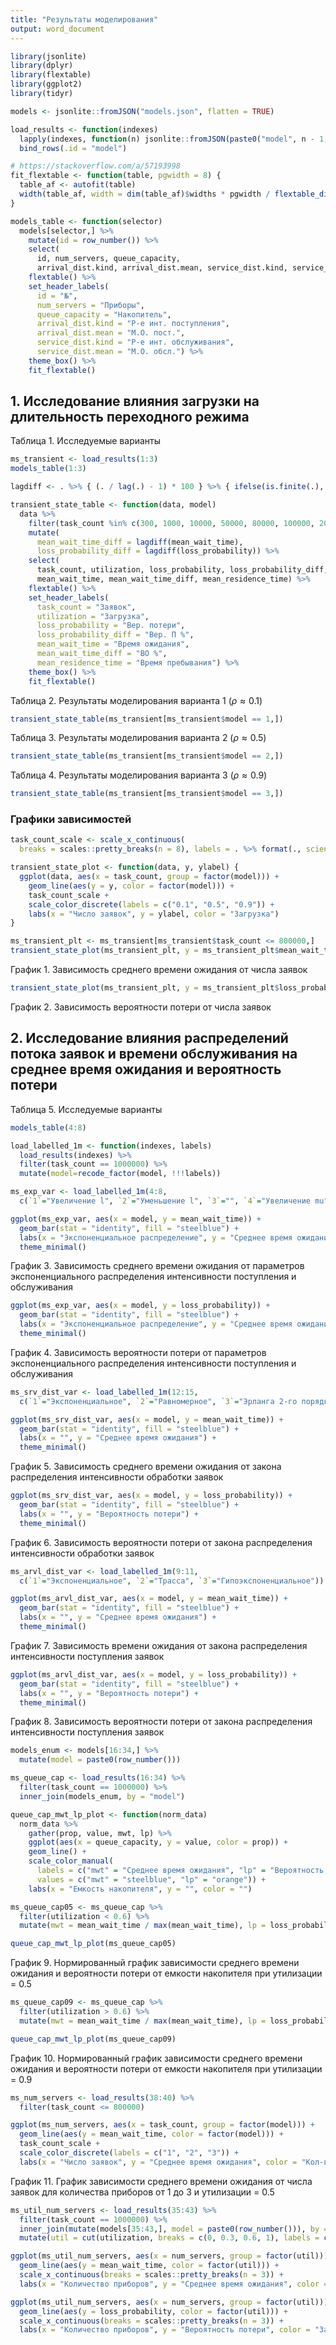 ```yaml
---
title: "Результаты моделирования"
output: word_document
---
```


```r
library(jsonlite)
library(dplyr)
library(flextable)
library(ggplot2)
library(tidyr)

models <- jsonlite::fromJSON("models.json", flatten = TRUE)

load_results <- function(indexes)
  lapply(indexes, function(n) jsonlite::fromJSON(paste0("model", n - 1, ".json"))) %>%
  bind_rows(.id = "model")
```

```r
# https://stackoverflow.com/a/57193998
fit_flextable <- function(table, pgwidth = 8) {
  table_af <- autofit(table)
  width(table_af, width = dim(table_af)$widths * pgwidth / flextable_dim(table_af)$widths)
}

models_table <- function(selector)
  models[selector,] %>%
    mutate(id = row_number()) %>%
    select(
      id, num_servers, queue_capacity,
      arrival_dist.kind, arrival_dist.mean, service_dist.kind, service_dist.mean) %>%
    flextable() %>%
    set_header_labels(
      id = "№",
      num_servers = "Приборы",
      queue_capacity = "Накопитель",
      arrival_dist.kind = "Р-е инт. поступления",
      arrival_dist.mean = "М.О. пост.",
      service_dist.kind = "Р-е инт. обслуживания",
      service_dist.mean = "М.О. обсл.") %>%
    theme_box() %>%
    fit_flextable()
```

## 1. Исследование влияния загрузки на длительность переходного режима

Таблица 1. Исследуемые варианты

```r
ms_transient <- load_results(1:3)
models_table(1:3)
```

```r
lagdiff <- . %>% { (. / lag(.) - 1) * 100 } %>% { ifelse(is.finite(.), round(., digits = 2), 0) }

transient_state_table <- function(data, model)
  data %>%
    filter(task_count %in% c(300, 1000, 10000, 50000, 80000, 100000, 200000, 400000, 600000, 800000, 1000000)) %>%
    mutate(
      mean_wait_time_diff = lagdiff(mean_wait_time),
      loss_probability_diff = lagdiff(loss_probability)) %>%
    select(
      task_count, utilization, loss_probability, loss_probability_diff,
      mean_wait_time, mean_wait_time_diff, mean_residence_time) %>%
    flextable() %>%
    set_header_labels(
      task_count = "Заявок",
      utilization = "Загрузка",
      loss_probability = "Вер. потери",
      loss_probability_diff = "Вер. П %",
      mean_wait_time = "Время ожидания",
      mean_wait_time_diff = "ВО %",
      mean_residence_time = "Время пребывания") %>%
    theme_box() %>%
    fit_flextable()
```

Таблица 2. Результаты моделирования варианта 1 ($\rho \approx 0.1$)

```r
transient_state_table(ms_transient[ms_transient$model == 1,])
```

Таблица 3. Результаты моделирования варианта 2 ($\rho \approx 0.5$)

```r
transient_state_table(ms_transient[ms_transient$model == 2,])
```

Таблица 4. Результаты моделирования варианта 3 ($\rho \approx 0.9$)

```r
transient_state_table(ms_transient[ms_transient$model == 3,])
```

### Графики зависимостей

```r
task_count_scale <- scale_x_continuous(
  breaks = scales::pretty_breaks(n = 8), labels = . %>% format(., scientific = FALSE))

transient_state_plot <- function(data, y, ylabel) {
  ggplot(data, aes(x = task_count, group = factor(model))) +
    geom_line(aes(y = y, color = factor(model))) +
    task_count_scale +
    scale_color_discrete(labels = c("0.1", "0.5", "0.9")) +
    labs(x = "Число заявок", y = ylabel, color = "Загрузка")
}
```

```r
ms_transient_plt <- ms_transient[ms_transient$task_count <= 800000,]
transient_state_plot(ms_transient_plt, y = ms_transient_plt$mean_wait_time, ylabel = "Среднее время ожидания")
```

График 1. Зависимость среднего времени ожидания от числа заявок

```r
transient_state_plot(ms_transient_plt, y = ms_transient_plt$loss_probability, ylabel = "Вероятность потери")
```

График 2. Зависимость вероятности потери от числа заявок

## 2. Исследование влияния распределений потока заявок и времени обслуживания на среднее время ожидания и вероятность потери

Таблица 5. Исследуемые варианты

```r
models_table(4:8)
```

```r
load_labelled_1m <- function(indexes, labels)
  load_results(indexes) %>%
  filter(task_count == 1000000) %>%
  mutate(model=recode_factor(model, !!!labels))

ms_exp_var <- load_labelled_1m(4:8,
  c(`1`="Увеличение l", `2`="Уменьшение l", `3`="", `4`="Увеличение mu", `5`="Уменьшение mu"))

ggplot(ms_exp_var, aes(x = model, y = mean_wait_time)) +
  geom_bar(stat = "identity", fill = "steelblue") +
  labs(x = "Экспоненциальное распределение", y = "Среднее время ожидания") +
  theme_minimal()
```

График 3. Зависимость среднего времени ожидания от параметров экспоненциального распределения интенсивности поступления и обслуживания

```r
ggplot(ms_exp_var, aes(x = model, y = loss_probability)) +
  geom_bar(stat = "identity", fill = "steelblue") +
  labs(x = "Экспоненциальное распределение", y = "Среднее время ожидания") +
  theme_minimal()
```

График 4. Зависимость вероятности потери от параметров экспоненциального распределения интенсивности поступления и обслуживания


```r
ms_srv_dist_var <- load_labelled_1m(12:15,
  c(`1`="Экспоненциальное", `2`="Равномерное", `3`="Эрланга 2-го порядка", `4`="Гиперэкспоненциальное"))

ggplot(ms_srv_dist_var, aes(x = model, y = mean_wait_time)) +
  geom_bar(stat = "identity", fill = "steelblue") +
  labs(x = "", y = "Среднее время ожидания") +
  theme_minimal()
```

График 5. Зависимость среднего времени ожидания от закона распределения интенсивности обработки заявок

```r
ggplot(ms_srv_dist_var, aes(x = model, y = loss_probability)) +
  geom_bar(stat = "identity", fill = "steelblue") +
  labs(x = "", y = "Вероятность потери") +
  theme_minimal()
```

График 6. Зависимость вероятности потери от закона распределения интенсивности обработки заявок

```r
ms_arvl_dist_var <- load_labelled_1m(9:11,
  c(`1`="Экспоненциальное", `2`="Трасса", `3`="Гипоэкспоненциальное"))

ggplot(ms_arvl_dist_var, aes(x = model, y = mean_wait_time)) +
  geom_bar(stat = "identity", fill = "steelblue") +
  labs(x = "", y = "Среднее время ожидания") +
  theme_minimal()
```

График 7. Зависимость времени ожидания от закона распределения интенсивности поступления заявок

```r
ggplot(ms_arvl_dist_var, aes(x = model, y = loss_probability)) +
  geom_bar(stat = "identity", fill = "steelblue") +
  labs(x = "", y = "Вероятность потери") +
  theme_minimal()
```

График 8. Зависимость вероятности потери от закона распределения интенсивности поступления заявок

```r
models_enum <- models[16:34,] %>%
  mutate(model = paste0(row_number()))

ms_queue_cap <- load_results(16:34) %>%
  filter(task_count == 1000000) %>%
  inner_join(models_enum, by = "model")

queue_cap_mwt_lp_plot <- function(norm_data)
  norm_data %>%
    gather(prop, value, mwt, lp) %>%
    ggplot(aes(x = queue_capacity, y = value, color = prop)) +
    geom_line() +
    scale_color_manual(
      labels = c("mwt" = "Среднее время ожидания", "lp" = "Вероятность потери"),
      values = c("mwt" = "steelblue", "lp" = "orange")) +
    labs(x = "Емкость накопителя", y = "", color = "")

ms_queue_cap05 <- ms_queue_cap %>%
  filter(utilization < 0.6) %>%
  mutate(mwt = mean_wait_time / max(mean_wait_time), lp = loss_probability / max(loss_probability))

queue_cap_mwt_lp_plot(ms_queue_cap05)
```

График 9. Нормированный график зависимости среднего времени ожидания и вероятности потери от емкости накопителя при утилизации = 0.5

```r
ms_queue_cap09 <- ms_queue_cap %>%
  filter(utilization > 0.6) %>%
  mutate(mwt = mean_wait_time / max(mean_wait_time), lp = loss_probability / max(loss_probability))

queue_cap_mwt_lp_plot(ms_queue_cap09)
```

График 10. Нормированный график зависимости среднего времени ожидания и вероятности потери от емкости накопителя при утилизации = 0.9

```r
ms_num_servers <- load_results(38:40) %>%
  filter(task_count <= 800000)

ggplot(ms_num_servers, aes(x = task_count, group = factor(model))) +
  geom_line(aes(y = mean_wait_time, color = factor(model))) +
  task_count_scale +
  scale_color_discrete(labels = c("1", "2", "3")) +
  labs(x = "Число заявок", y = "Среднее время ожидания", color = "Кол-во приборов")
```

График 11. График зависимости среднего времени ожидания от числа заявок для количества приборов от 1 до 3 и утилизации = 0.5

```r
ms_util_num_servers <- load_results(35:43) %>%
  filter(task_count == 1000000) %>%
  inner_join(mutate(models[35:43,], model = paste0(row_number())), by = "model") %>%
  mutate(util = cut(utilization, breaks = c(0, 0.3, 0.6, 1), labels = c("0.1", "0.5", "0.9")))

ggplot(ms_util_num_servers, aes(x = num_servers, group = factor(util))) +
  geom_line(aes(y = mean_wait_time, color = factor(util))) +
  scale_x_continuous(breaks = scales::pretty_breaks(n = 3)) +
  labs(x = "Количество приборов", y = "Среднее время ожидания", color = "Загрузка")
```

```r
ggplot(ms_util_num_servers, aes(x = num_servers, group = factor(util))) +
  geom_line(aes(y = loss_probability, color = factor(util))) +
  scale_x_continuous(breaks = scales::pretty_breaks(n = 3)) +
  labs(x = "Количество приборов", y = "Вероятность потери", color = "Загрузка")
```
